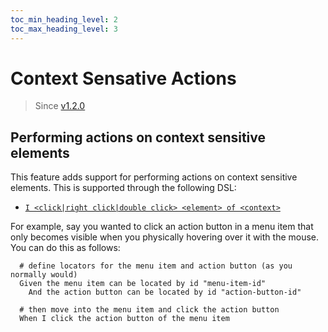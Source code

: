 ```yaml
--- 
toc_min_heading_level: 2
toc_max_heading_level: 3
---
```




# Context Sensative Actions

> Since [v1.2.0](https://github.com/gwen-interpreter/gwen-web/releases/tag/v1.2.0)

## Performing actions on context sensitive elements
This feature adds support for performing actions on context sensitive elements. This is supported through the following DSL:

- [`I <click|right click|double click> <element> of <context>`](/docs/dsl/reference#i-click-element-of-context)

For example, say you wanted to click an action button in a menu item that only becomes visible when you physically hovering over it with the mouse. You can do this as follows:

```gherkin
  # define locators for the menu item and action button (as you normally would)
  Given the menu item can be located by id "menu-item-id"
    And the action button can be located by id "action-button-id"

  # then move into the menu item and click the action button
  When I click the action button of the menu item
``` 
